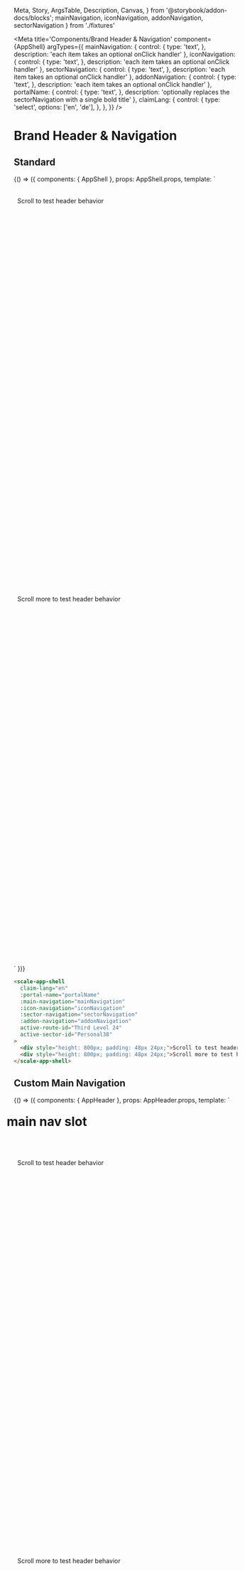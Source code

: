   Meta,
  Story,
  ArgsTable,
  Description,
  Canvas,
} from '@storybook/addon-docs/blocks';
  mainNavigation,
  iconNavigation,
  addonNavigation,
  sectorNavigation
} from './fixtures'

<Meta
  title='Components/Brand Header & Navigation'
  component={AppShell}
  argTypes={{
    mainNavigation: {
      control: {
        type: 'text',
      },
      description: 'each item takes an optional onClick handler'
    },
    iconNavigation: {
      control: {
        type: 'text',
      },
      description: 'each item takes an optional onClick handler'
    },
    sectorNavigation: {
      control: {
        type: 'text',
      },
      description: 'each item takes an optional onClick handler'
    },
    addonNavigation: {
      control: {
        type: 'text',
      },
      description: 'each item takes an optional onClick handler'
    },
    portalName: {
      control: {
        type: 'text',
      },
      description: 'optionally replaces the sectorNavigation with a single bold title'
    },
    claimLang: {
      control: {
        type: 'select',
        options: ['en', 'de'],
      },
    },
  }}
/>

# Brand Header & Navigation

## Standard

<Canvas withSource="none">
  <Story
    name='Standard'
    inline={false}
    height={500}
    args={{
      portalName: '',
      claimLang: 'en',
      mainNavigation: JSON.stringify(mainNavigation),
      iconNavigation: JSON.stringify(iconNavigation),
      addonNavigation: JSON.stringify(addonNavigation),
      sectorNavigation: JSON.stringify(sectorNavigation),
      activeRouteId: 'Third Level 24',
      activeSectorId: 'Personal38',
    }}
  >
    {() => ({
        components: { AppShell },
        props: AppShell.props,
        template: `
        <div style="margin: -1rem;">
          <scale-app-shell
            :portal-name="portalName"
            :claim-lang="claimLang"
            :main-navigation="mainNavigation"
            :icon-navigation="iconNavigation"
            :sector-navigation="sectorNavigation"
            :addon-navigation="addonNavigation"
            :active-route-id="activeRouteId"
            :active-sector-id="activeSectorId"
          >
            <div style="height: 800px; padding: 48px 24px;">Scroll to test header behavior</div>
            <div style="height: 800px; padding: 48px 24px;">Scroll more to test header behavior</div>
          </scale-app-shell>
        </div>
      `
    })}
  </Story>
</Canvas>

<ArgsTable story='Standard' />


```html
<scale-app-shell
  claim-lang="en"
  :portal-name="portalName"
  :main-navigation="mainNavigation"
  :icon-navigation="iconNavigation"
  :sector-navigation="sectorNavigation"
  :addon-navigation="addonNavigation"
  active-route-id="Third Level 24"
  active-sector-id="Personal38"
>
  <div style="height: 800px; padding: 48px 24px;">Scroll to test header behavior</div>
  <div style="height: 800px; padding: 48px 24px;">Scroll more to test header behavior</div>
</scale-app-shell>
```


## Custom Main Navigation

<Canvas withSource="none">
  <Story
    name='Custom Main Navigation'
    inline={false}
    height={500}
    args={{
      portalName: '',
      claimLang: 'en',
      mainNavigation: JSON.stringify(mainNavigation),
      iconNavigation: JSON.stringify(iconNavigation),
      addonNavigation: JSON.stringify(addonNavigation),
      sectorNavigation: JSON.stringify(sectorNavigation),
      activeRouteId: 'Third Level 24',
      activeSectorId: 'Personal38',
    }}
  >
    {() => ({
        components: { AppHeader },
        props: AppHeader.props,
        template: `
        <div style="margin: -1rem;">
          <scale-app-shell>
            <scale-app-header
                slot="header"
                id="header"
                :main-navigation="mainNavigation"
                :icon-navigation="iconNavigation"
                :sector-navigation="sectorNavigation"
                :addon-navigation="addonNavigation"
                :active-route-id="activeRouteId"
                :active-sector-id="activeSectorId"
            >
                <div slot="menu-main"><h1>main nav slot</h1></div>
            </scale-app-header>
            <div style="height: 800px; padding: 48px 24px;">Scroll to test header behavior</div>
            <div style="height: 800px; padding: 48px 24px;">Scroll more to test header behavior</div>
          </scale-app-shell>
        </div>
      `
    })}
  </Story>
</Canvas>

```html
  <scale-app-shell>
    <scale-app-header
        slot="header"
        id="header"
        :main-navigation="mainNavigation"
        :icon-navigation="iconNavigation"
        :sector-navigation="sectorNavigation"
        :addon-navigation="addonNavigation"
        :active-route-id="activeRouteId"
        :active-sector-id="activeSectorId"
    >
        <div slot="menu-main"><h1>main nav slot</h1></div>
    </scale-app-header>
    <div style="height: 800px; padding: 48px 24px;">Scroll to test header behavior</div>
    <div style="height: 800px; padding: 48px 24px;">Scroll more to test header behavior</div>
  </scale-app-shell>
```


## Custom Icon Navigation

<Canvas withSource="none">
  <Story
    name='Custom Icon Navigation'
    inline={false}
    height={500}
    args={{
      portalName: '',
      claimLang: 'en',
      mainNavigation: JSON.stringify(mainNavigation),
      iconNavigation: JSON.stringify(iconNavigation),
      addonNavigation: JSON.stringify(addonNavigation),
      sectorNavigation: JSON.stringify(sectorNavigation),
      activeRouteId: 'Third Level 24',
      activeSectorId: 'Personal38',
    }}
  >
    {() => ({
        components: { AppShell },
        props: AppShell.props,
        template: `
        <div style="margin: -1rem;">
          <scale-app-shell>
            <scale-app-header
                slot="header"
                id="header"
                :main-navigation="mainNavigation"
                :icon-navigation="iconNavigation"
                :sector-navigation="sectorNavigation"
                :addon-navigation="addonNavigation"
                :custom-class="customClass"
                :active-route-id="activeRouteId"
                :active-sector-id="activeSectorId"
            >
                <div slot="menu-icon"><h1>icon nav slot</h1></div>
            </scale-app-header>
            <div style="height: 800px; padding: 48px 24px;">Scroll to test header behavior</div>
            <div style="height: 800px; padding: 48px 24px;">Scroll more to test header behavior</div>
          </scale-app-shell>
        </div>
      `
    })
    }
  </Story>
</Canvas>

```html
  <scale-app-shell>
    <scale-app-header
        slot="header"
        id="header"
        :main-navigation="mainNavigation"
        :sector-navigation="sectorNavigation"
        :addon-navigation="addonNavigation"
        :custom-class="customClass"
        :active-route-id="activeRouteId"
        :active-sector-id="activeSectorId"
    >
        <div slot="menu-icon"><h1>icon nav slot</h1></div>
    </scale-app-header>
    <div style="height: 800px; padding: 48px 24px;">Scroll to test header behavior</div>
    <div style="height: 800px; padding: 48px 24px;">Scroll more to test header behavior</div>
  </scale-app-shell>
```


## Custom Sector Navigation

<Canvas withSource="none">
  <Story
    name='Custom Sector Navigation'
    inline={false}
    height={500}
    args={{
      portalName: '',
      claimLang: 'en',
      mainNavigation: JSON.stringify(mainNavigation),
      iconNavigation: JSON.stringify(iconNavigation),
      addonNavigation: JSON.stringify(addonNavigation),
      sectorNavigation: JSON.stringify(sectorNavigation),
      activeRouteId: 'Third Level 24',
      activeSectorId: 'Personal38',
    }}
  >
    {() => ({
        components: { AppShell },
        props: AppShell.props,
        template: `
        <div style="margin: -1rem;">
          <scale-app-shell>
            <scale-app-header
                slot="header"
                id="header"
                :main-navigation="mainNavigation"
                :icon-navigation="iconNavigation"
                :addon-navigation="addonNavigation"
                :custom-class="customClass"
                :active-route-id="activeRouteId"
                :active-sector-id="activeSectorId"
            >
                <div slot="menu-sector"><h1>sector nav slot</h1></div>
            </scale-app-header>
            <div style="height: 800px; padding: 48px 24px;">Scroll to test header behavior</div>
            <div style="height: 800px; padding: 48px 24px;">Scroll more to test header behavior</div>
          </scale-app-shell>
        </div>
      `
    })}
  </Story>
</Canvas>

```html
  <scale-app-shell>
    <scale-app-header
        slot="header"
        id="header"
        :main-navigation="mainNavigation"
        :icon-navigation="iconNavigation"
        :addon-navigation="addonNavigation"
        :custom-class="customClass"
        :active-route-id="activeRouteId"
        :active-sector-id="activeSectorId"
    >
        <div slot="menu-sector"><h1>sector nav slot</h1></div>
    </scale-app-header>
    <div style="height: 800px; padding: 48px 24px;">Scroll to test header behavior</div>
    <div style="height: 800px; padding: 48px 24px;">Scroll more to test header behavior</div>
  </scale-app-shell>
```


## Custom Addon Navigation

<Canvas withSource="none">
  <Story
    name='Custom Addon Navigation'
    inline={false}
    height={500}
    args={{
      portalName: '',
      claimLang: 'en',
      mainNavigation: JSON.stringify(mainNavigation),
      iconNavigation: JSON.stringify(iconNavigation),
      addonNavigation: JSON.stringify(addonNavigation),
      sectorNavigation: JSON.stringify(sectorNavigation),
      activeRouteId: 'Third Level 24',
      activeSectorId: 'Personal38',
    }}
  >
    {() => ({
        components: { AppShell },
        props: AppShell.props,
        template: `
        <div style="margin: -1rem;">
          <scale-app-shell>
            <scale-app-header
                slot="header"
                id="header"
                :main-navigation="mainNavigation"
                :icon-navigation="iconNavigation"
                :sector-navigation="sectorNavigation"
                :custom-class="customClass"
                :active-route-id="activeRouteId"
                :active-sector-id="activeSectorId"
            >
                <div slot="menu-addon"><h1>addon nav slot</h1></div>
            </scale-app-header>
            <div style="height: 800px; padding: 48px 24px;">Scroll to test header behavior</div>
            <div style="height: 800px; padding: 48px 24px;">Scroll more to test header behavior</div>
          </scale-app-shell>
        </div>
      `
    })}
  </Story>
</Canvas>

```html
  <scale-app-shell>
    <scale-app-header
        slot="header"
        id="header"
        :main-navigation="mainNavigation"
        :icon-navigation="iconNavigation"
        :sector-navigation="sectorNavigation"
        :custom-class="customClass"
        :active-route-id="activeRouteId"
        :active-sector-id="activeSectorId"
    >
        <div slot="menu-addon"><h1>addon nav slot</h1></div>
    </scale-app-header>
    <div style="height: 800px; padding: 48px 24px;">Scroll to test header behavior</div>
    <div style="height: 800px; padding: 48px 24px;">Scroll more to test header behavior</div>
  </scale-app-shell>
```
